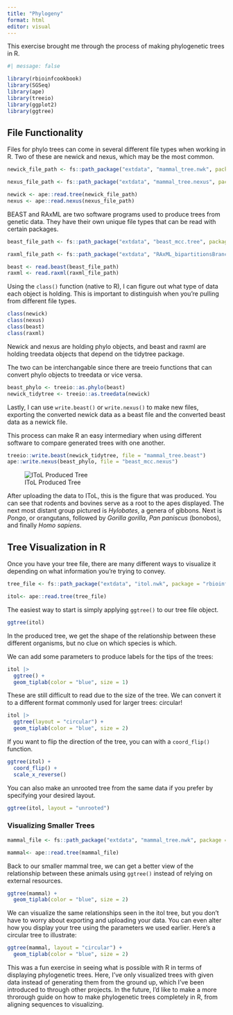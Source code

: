 ```yaml
---
title: "Phylogeny"
format: html
editor: visual
---
```


This exercise brought me through the process of making phylogenetic trees in R. 

```r
#| message: false

library(rbioinfcookbook)
library(SGSeq)
library(ape)
library(treeio)
library(ggplot2)
library(ggtree)
```

## File Functionality

Files for phylo trees can come in several different file types when working in R. Two of these are newick and nexus, which may be the most common.

```r
newick_file_path <- fs::path_package("extdata", "mammal_tree.nwk", package = "rbioinfcookbook" )

nexus_file_path <- fs::path_package("extdata", "mammal_tree.nexus", package = "rbioinfcookbook")

newick <- ape::read.tree(newick_file_path)
nexus <- ape::read.nexus(nexus_file_path)
```

BEAST and RAxML are two software programs used to produce trees from genetic data. They have their own unique file types that can be read with certain packages.

```r
beast_file_path <- fs::path_package("extdata", "beast_mcc.tree", package = "rbioinfcookbook")

raxml_file_path <- fs::path_package("extdata", "RAxML_bipartitionsBranchLabels.H3", package = "rbioinfcookbook")

beast <- read.beast(beast_file_path)
raxml <- read.raxml(raxml_file_path)
```

Using the `class()` function (native to R), I can figure out what type of data each object is holding. This is important to distinguish when you're pulling from different file types.

```r
class(newick)
class(nexus)
class(beast)
class(raxml)
```
Newick and nexus are holding phylo objects, and beast and raxml are holding treedata objects that depend on the tidytree package.

The two can be interchangable since there are treeio functions that can convert phylo objects to treedata or vice versa. 

```r
beast_phylo <- treeio::as.phylo(beast)
newick_tidytree <- treeio::as.treedata(newick)
```

Lastly, I can use `write.beast()` or `write.nexus()` to make new files, exporting the converted newick data as a beast file and the converted beast data as a newick file.

This process can make R an easy intermediary when using different software to compare generated trees with one another.

```r
treeio::write.beast(newick_tidytree, file = "mammal_tree.beast")
ape::write.nexus(beast_phylo, file = "beast_mcc.nexus")
```

![IToL Produced Tree](itol_vis.png){.lightbox}

After uploading the data to IToL, this is the figure that was produced. You can see that rodents and bovines serve as a root to the apes displayed. The next most distant group pictured is *Hylobates*, a genera of gibbons. Next is *Pongo*, or orangutans, followed by *Gorilla gorilla*, *Pan paniscus* (bonobos), and finally *Homo sapiens*.

## Tree Visualization in R

Once you have your tree file, there are many different ways to visualize it depending on what information you're trying to convey. 

```r
tree_file <- fs::path_package("extdata", "itol.nwk", package = "rbioinfcookbook")

itol<- ape::read.tree(tree_file)
```

The easiest way to start is simply applying `ggtree()` to our tree file object.

```r
ggtree(itol)
```
In the produced tree, we get the shape of the relationship between these different organisms, but no clue on which species is which.

We can add some parameters to produce labels for the tips of the trees:

```r
itol |>
  ggtree() + 
  geom_tiplab(color = "blue", size = 1)
```
These are still difficult to read due to the size of the tree. We can convert it to a different format commonly used for larger trees: circular!

```r
itol |> 
  ggtree(layout = "circular") + 
  geom_tiplab(color = "blue", size = 2)
```
If you want to flip the direction of the tree, you can with a `coord_flip()` function.

```r
ggtree(itol) +
  coord_flip() +
  scale_x_reverse()
```

You can also make an unrooted tree from the same data if you prefer by specifying your desired layout. 

```r
ggtree(itol, layout = "unrooted")
```

### Visualizing Smaller Trees

```r
mammal_file <- fs::path_package("extdata", "mammal_tree.nwk", package = "rbioinfcookbook" )

mammal<- ape::read.tree(mammal_file)
```

Back to our smaller mammal tree, we can get a better view of the relationship between these animals using `ggtree()` instead of relying on external resources. 

```r
ggtree(mammal) +
  geom_tiplab(color = "blue", size = 2)
```
We can visualize the same relationships seen in the itol tree, but you don't have to worry about exporting and uploading your data. You can even alter how you display your tree using the parameters we used earlier. Here's a circular tree to illustrate:

```r
ggtree(mammal, layout = "circular") +
  geom_tiplab(color = "blue", size = 2)
```

This was a fun exercise in seeing what is possible with R in terms of displaying phylogenetic trees. Here, I've only visualized trees with given data instead of generating them from the ground up, which I've been introduced to through other projects. In the future, I'd like to make a more throrough guide on how to make phylogenetic trees completely in R, from aligning sequences to visualizing.